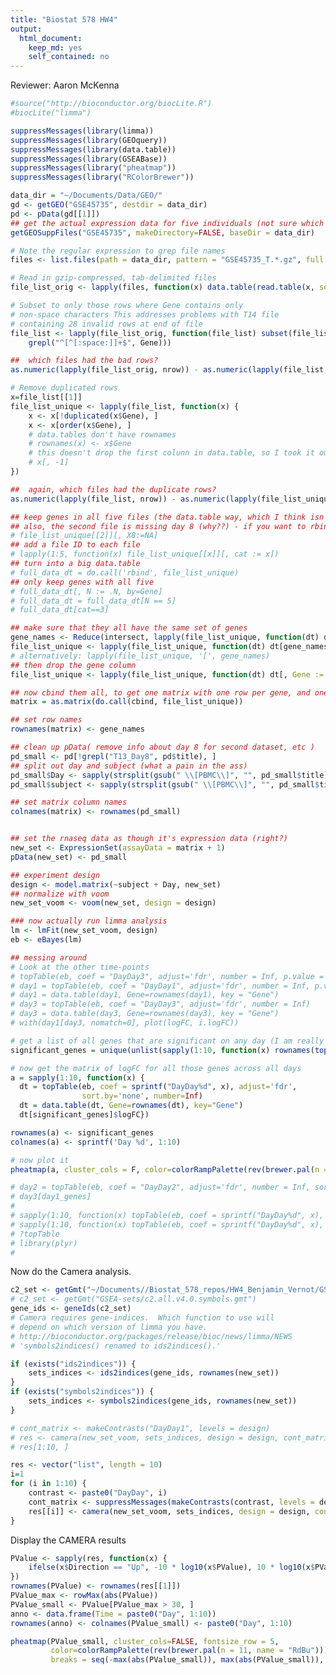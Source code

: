 ```yaml
---
title: "Biostat 578 HW4"
output:
  html_document:
    keep_md: yes
    self_contained: no
---
```


Reviewer: Aaron McKenna

```r
#source("http://bioconductor.org/biocLite.R")
#biocLite("limma")

suppressMessages(library(limma))
suppressMessages(library(GEOquery))
suppressMessages(library(data.table))
suppressMessages(library(GSEABase))
suppressMessages(library("pheatmap"))
suppressMessages(library("RColorBrewer"))
```

```r

data_dir = "~/Documents/Data/GEO/"
gd <- getGEO("GSE45735", destdir = data_dir)
pd <- pData(gd[[1]])
## get the actual expression data for five individuals (not sure which five, but subjects 2-6 were discussed a lot in the paper)
getGEOSuppFiles("GSE45735", makeDirectory=FALSE, baseDir = data_dir)

# Note the regular expression to grep file names
files <- list.files(path = data_dir, pattern = "GSE45735_T.*.gz", full.names = TRUE)

# Read in gzip-compressed, tab-delimited files
file_list_orig <- lapply(files, function(x) data.table(read.table(x, sep='\t', header=TRUE), key='Gene'))
```


```r

# Subset to only those rows where Gene contains only
# non-space characters This addresses problems with T14 file
# containing 28 invalid rows at end of file
file_list <- lapply(file_list_orig, function(file_list) subset(file_list, 
    grepl("^[^[:space:]]+$", Gene)))

##  which files had the bad rows?
as.numeric(lapply(file_list_orig, nrow)) - as.numeric(lapply(file_list, nrow))

# Remove duplicated rows
x=file_list[[1]]
file_list_unique <- lapply(file_list, function(x) {
    x <- x[!duplicated(x$Gene), ]
    x <- x[order(x$Gene), ]
    # data.tables don't have rownames
    # rownames(x) <- x$Gene
    # this doesn't drop the first colunn in data.table, so I took it out
    # x[, -1]
})

##  again, which files had the duplicate rows?
as.numeric(lapply(file_list, nrow)) - as.numeric(lapply(file_list_unique, nrow))

## keep genes in all five files (the data.table way, which I think isn't as nice..)
## also, the second file is missing day 8 (why??) - if you want to rbind them, you have to do this:
# file_list_unique[[2]][, X8:=NA]
## add a file ID to each file
# lapply(1:5, function(x) file_list_unique[[x]][, cat := x])
## turn into a big data.table
# full_data_dt = do.call('rbind', file_list_unique)
## only keep genes with all five
# full_data_dt[, N := .N, by=Gene]
# full_data_dt = full_data_dt[N == 5]
# full_data_dt[cat==3]

## make sure that they all have the same set of genes
gene_names <- Reduce(intersect, lapply(file_list_unique, function(dt) dt[,Gene]))
file_list_unique <- lapply(file_list_unique, function(dt) dt[gene_names])
# alternatively: lapply(file_list_unique, '[', gene_names)
## then drop the gene column
file_list_unique <- lapply(file_list_unique, function(dt) dt[, Gene := NULL])

## now cbind them all, to get one matrix with one row per gene, and one column per observation (individual/day)
matrix = as.matrix(do.call(cbind, file_list_unique))

## set row names
rownames(matrix) <- gene_names

## clean up pData( remove info about day 8 for second dataset, etc )
pd_small <- pd[!grepl("T13_Day8", pd$title), ]
## split out day and subject (what a pain in the ass)
pd_small$Day <- sapply(strsplit(gsub(" \\[PBMC\\]", "", pd_small$title), "_"), "[", 2)
pd_small$subject <- sapply(strsplit(gsub(" \\[PBMC\\]", "", pd_small$title), "_"), "[", 1)

## set matrix column names
colnames(matrix) <- rownames(pd_small)


## set the rnaseq data as though it's expression data (right?)
new_set <- ExpressionSet(assayData = matrix + 1)
pData(new_set) <- pd_small

## experiment design
design <- model.matrix(~subject + Day, new_set)
## normalize with voom
new_set_voom <- voom(new_set, design = design)

### now actually run limma analysis
lm <- lmFit(new_set_voom, design)
eb <- eBayes(lm)

## messing around
# Look at the other time-points
# topTable(eb, coef = "DayDay3", adjust='fdr', number = Inf, p.value = .01, sort.by="p")
# day1 = topTable(eb, coef = "DayDay1", adjust='fdr', number = Inf, p.value = .01, sort.by="p")
# day1 = data.table(day1, Gene=rownames(day1), key = "Gene")
# day3 = topTable(eb, coef = "DayDay3", adjust='fdr', number = Inf)
# day3 = data.table(day3, Gene=rownames(day3), key = "Gene")
# with(day1[day3, nomatch=0], plot(logFC, i.logFC))


```

```r
# get a list of all genes that are significant on any day (I am really not sure that this is correct - only one gene is significant on a day other than the first)
significant_genes = unique(unlist(sapply(1:10, function(x) rownames(topTable(eb, coef = sprintf("DayDay%d", x), adjust='fdr', sort.by='none', number=Inf, p.value=.01)))))

# now get the matrix of logFC for all those genes across all days
a = sapply(1:10, function(x) {
  dt = topTable(eb, coef = sprintf("DayDay%d", x), adjust='fdr', 
                sort.by='none', number=Inf)
  dt = data.table(dt, Gene=rownames(dt), key="Gene")
  dt[significant_genes]$logFC})

rownames(a) <- significant_genes
colnames(a) <- sprintf('Day %d', 1:10)

# now plot it
pheatmap(a, cluster_cols = F, color=colorRampPalette(rev(brewer.pal(n = 11, name = "RdBu")))(100), breaks = seq(-max(abs(a)), max(abs(a)), length.out = 100))

# day2 = topTable(eb, coef = "DayDay2", adjust='fdr', number = Inf, sort.by="none")
# day3[day1_genes]
# 
# sapply(1:10, function(x) topTable(eb, coef = sprintf("DayDay%d", x), adjust='fdr')$logFC)
# sapply(1:10, function(x) topTable(eb, coef = sprintf("DayDay%d", x), adjust='fdr', sort.by='none', number=Inf)$logFC)
# ?topTable
# library(plyr)
#

```


Now do the Camera analysis.

```r

c2_set <- getGmt("~/Documents//Biostat_578_repos/HW4_Benjamin_Vernot/GSEA-sets/c2.all.v4.0.symbols.gmt")
# c2_set <- getGmt("GSEA-sets/c2.all.v4.0.symbols.gmt")
gene_ids <- geneIds(c2_set)
# Camera requires gene-indices.  Which function to use will
# depend on which version of limma you have.
# http://bioconductor.org/packages/release/bioc/news/limma/NEWS
# 'symbols2indices() renamed to ids2indices().'

if (exists("ids2indices")) {
    sets_indices <- ids2indices(gene_ids, rownames(new_set))
}
if (exists("symbols2indices")) {
    sets_indices <- symbols2indices(gene_ids, rownames(new_set))
}

```

```r

# cont_matrix <- makeContrasts("DayDay1", levels = design)
# res <- camera(new_set_voom, sets_indices, design = design, cont_matrix)
# res[1:10, ]

res <- vector("list", length = 10)
i=1
for (i in 1:10) {
    contrast <- paste0("DayDay", i)
    cont_matrix <- suppressMessages(makeContrasts(contrast, levels = design))
    res[[i]] <- camera(new_set_voom, sets_indices, design = design, contrast = cont_matrix, sort = FALSE)
}

```


Display the CAMERA results

```r

PValue <- sapply(res, function(x) {
    ifelse(x$Direction == "Up", -10 * log10(x$PValue), 10 * log10(x$PValue))
})
rownames(PValue) <- rownames(res[[1]])
PValue_max <- rowMax(abs(PValue))
PValue_small <- PValue[PValue_max > 30, ]
anno <- data.frame(Time = paste0("Day", 1:10))
rownames(anno) <- colnames(PValue_small) <- paste0("Day", 1:10)

pheatmap(PValue_small, cluster_cols=FALSE, fontsize_row = 5,
         color=colorRampPalette(rev(brewer.pal(n = 11, name = "RdBu")))(100), 
         breaks = seq(-max(abs(PValue_small)), max(abs(PValue_small)), length.out = 100))
```

